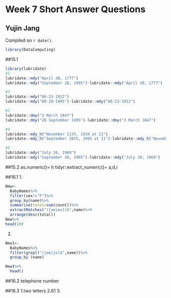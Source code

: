 # Week 7 Short Answer Questions

## Yujin Jang

<!-- leave this material as is -->
Compiled on `r date()`.

```r
library(DataComputing)
```
<!-- put your content after this line -->

##15.1 
```r
library(lubridate)
#1
lubridate::mdy("April 30, 1777")
lubridate::mdy("September 28, 1995")-lubridate::mdy("April 30, 1777")

#2
lubridate::mdy("06-23-1912")
lubridate::mdy("09-28-1995")-lubridate::mdy("06-23-1912")

#3
lubridate::dmy("3 March 1847")
lubridate::dmy("28 September 1995")-lubridate::dmy("3 March 1847")

#4
lubridate::mdy_h("November 11th, 1918 at 11")
lubridate::mdy_h("September 28th, 1995 at 11")-lubridate::mdy_h("November 11th, 1918 at 11")

#5
lubridate::mdy("July 20, 1969")
lubridate::mdy("September 28, 1995")-lubridate::mdy("July 20, 1969")

```


##15.2
as.numeric()= h
tidyr::extract_numeric()= a,d,i

##16.1
1.
```r
New<-
  BabyNames%>%
  filter(sex!="F")%>%
  group_by(name)%>%
  summarise(total=sum(count))%>%
  extractMatches("([aeiou])$",name)%>%
  arrange(desc(total))
New%>%
head(10)
```

2.
```r
New1<-
  BabyNames%>%
  filter(grepl("(joe|jo)$",name))%>%
  group_by (name)

New1%>%
  head()
```

##16.2
telephone number


##16.3
1.two letters
2.61
3.
